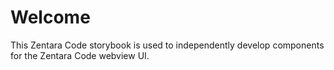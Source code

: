 
<Meta title="Welcome" />

# Welcome

This Zentara Code storybook is used to independently develop components for the Zentara Code webview UI.
